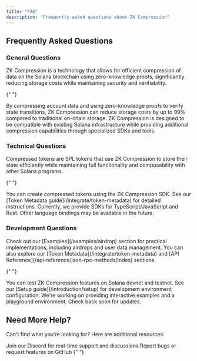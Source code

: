 ```yaml
---
title: "FAQ"
description: "Frequently asked questions about ZK Compression"
---
```


## Frequently Asked Questions

### General Questions

<AccordionGroup>
  <Accordion title="What is ZK Compression?">
    ZK Compression is a technology that allows for efficient compression of data on the Solana blockchain using zero-knowledge proofs, significantly reducing storage costs while maintaining security and verifiability.
  </Accordion>

{" "}

<Accordion title="How does ZK Compression reduce costs?">
  By compressing account data and using zero-knowledge proofs to verify state
  transitions, ZK Compression can reduce storage costs by up to 99% compared to
  traditional on-chain storage.
</Accordion>

  <Accordion title="Is ZK Compression compatible with existing Solana programs?">
    ZK Compression is designed to be compatible with existing Solana infrastructure while providing additional compression capabilities through specialized SDKs and tools.
  </Accordion>
</AccordionGroup>

### Technical Questions

<AccordionGroup>
  <Accordion title="What are compressed tokens?">
    Compressed tokens are SPL tokens that use ZK Compression to store their state efficiently while maintaining full functionality and composability with other Solana programs.
  </Accordion>

{" "}

<Accordion title="How do I create compressed tokens?">
  You can create compressed tokens using the ZK Compression SDK. See our [Token
  Metadata guide](/integrate/token-metadata) for detailed instructions.
</Accordion>

  <Accordion title="What programming languages are supported?">
    Currently, we provide SDKs for TypeScript/JavaScript and Rust. Other language bindings may be available in the future.
  </Accordion>
</AccordionGroup>

### Development Questions

<AccordionGroup>
  <Accordion title="Where can I find code examples?">
    Check out our [Examples](/examples/airdrop) section for practical implementations, including airdrops and user data management. You can also explore our [Token Metadata](/integrate/token-metadata) and [API Reference](/api-reference/json-rpc-methods/index) sections.
  </Accordion>

{" "}

<Accordion title="How do I test ZK Compression features?">
  You can test ZK Compression features on Solana devnet and testnet. See our
  [Setup guide](/introduction/setup) for development environment configuration.
</Accordion>

  <Accordion title="Is there a sandbox or playground?">
    We're working on providing interactive examples and a playground environment. Check back soon for updates.
  </Accordion>
</AccordionGroup>

## Need More Help?

Can't find what you're looking for? Here are additional resources:

<CardGroup cols={2}>
  <Card
    title="Discord Community"
    icon="discord"
    href="https://discord.gg/lightprotocol"
  >
    Join our Discord for real-time support and discussions
  </Card>
  <Card
    title="GitHub Issues"
    icon="github"
    href="https://github.com/Lightprotocol/light-protocol"
  >
    Report bugs or request features on GitHub
  </Card>
</CardGroup>{" "}
